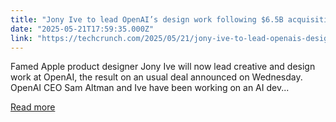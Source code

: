 ```yaml
---
title: "Jony Ive to lead OpenAI’s design work following $6.5B acquisition of his company"
date: "2025-05-21T17:59:35.000Z"
link: "https://techcrunch.com/2025/05/21/jony-ive-to-lead-openais-design-work-following-6-5b-acquisition-of-his-company/"
---
```


Famed Apple product designer Jony Ive will now lead creative and design work at OpenAI, the result on an usual deal announced on Wednesday. OpenAI CEO Sam Altman and Ive have been working on an AI dev...

[Read more](https://techcrunch.com/2025/05/21/jony-ive-to-lead-openais-design-work-following-6-5b-acquisition-of-his-company/)
